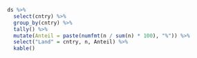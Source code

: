 ```r
ds %>%
  select(cntry) %>%
  group_by(cntry) %>%
  tally() %>%
  mutate(Anteil = paste(numfmt(n / sum(n) * 100), "%")) %>%
  select("Land" = cntry, n, Anteil) %>%
  kable()
```


